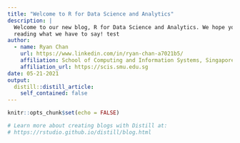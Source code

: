 ```yaml
---
title: "Welcome to R for Data Science and Analytics"
description: |
  Welcome to our new blog, R for Data Science and Analytics. We hope you enjoy 
  reading what we have to say! test
author:
  - name: Ryan Chan 
    url: https://www.linkedin.com/in/ryan-chan-a7021b5/
    affiliation: School of Computing and Information Systems, Singapore Management University
    affiliation_url: https://scis.smu.edu.sg
date: 05-21-2021
output:
  distill::distill_article:
    self_contained: false
---
```


```r
knitr::opts_chunk$set(echo = FALSE)

# Learn more about creating blogs with Distill at:
# https://rstudio.github.io/distill/blog.html

```



